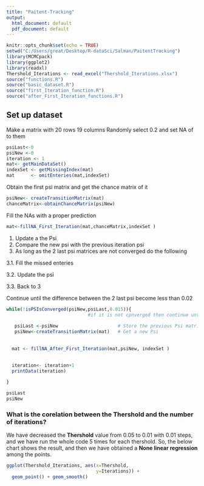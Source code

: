 ```yaml
---
title: "Paitent-Tracking"
output:
  html_document: default
  pdf_document: default
---
```


```r
knitr::opts_chunk$set(echo = TRUE)
setwd("C:/Users/great/Desktop/R-dataSci/Salman/PaitentTracking")
library(MCMCpack)
library(ggplot2)
library(readxl)
Thershold_Iterations <- read_excel("Thershold_Iterations.xlsx")
source("functions.R")
source("basic_dataset.R")
source("first_Iteration_function.R")
source("after_First_Iteration_functions.R")

```



## Set up dataset

Make a matrix with 20 rows 19 columns
Randomly select 0.2 and set NA of to them


```r
psiLast<-0
psiNew <-0
iteration <- 1
mat<- getMainDataSet()
indexSet <- getMissingIndex(mat)
mat      <- omitEnteries(mat,indexSet)
```

Obtain the first psi matrix and get the chance matrix of it

```r
psiNew<- createTransitionMatrix(mat)
chanceMatrix<-obtainChanceMatrix(psiNew)
```

Fill the NAs with a proper prediction

```r
mat<-fillNA_First_Iteration(mat,chanceMatrix,indexSet )  
```

 1. Update a the Psi
 2. Compare the new psi with the previous iteration psi
 3. As long as the 2 last psi matrices are not converged do the following
 
   3.1. Fill the missed enteries
 
   3.2. Update the psi
 
   3.3. Back to 3

Continue until the difference between the 2 last psi become less than 0.02

```r
while(!isPSIsConverged(psiNew,psiLast,0.015)){     
                              #if it is not cpnverged then continue until convergance
   
   psiLast <-psiNew                      # Store the previous Psi matrix
   psiNew<-createTransitionMatrix(mat)   # Get a new Psi
    
  
  mat <- fillNA_After_First_Iteration(mat,psiNew, indexSet )
  
  
  iteration<- iteration+1
  printData(iteration)

}

psiLast
psiNew
```

### What is the corelation between the Thershold and the number of iterations?

We have decreased the **Thershold** value from 0.05 to 0.01 with 0.01 steps, and we have run 
the whole code 5 times for each thershold. So, the below chart shows the result, and then we 
have obtained a **None linear regression** among the points.

```r


ggplot(Thershold_Iterations, aes(x=Thershold,
                                 y=Iterations)) +
  geom_point() + geom_smooth()



```




